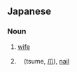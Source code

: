 ==Japanese==

===Noun===
{{ja-noun}}

# {{ja-def|妻}} [[wife]]
# {{alternative spelling of|ja|つめ|nodot=1}}　(tsume, [[爪]]), [[nail]]